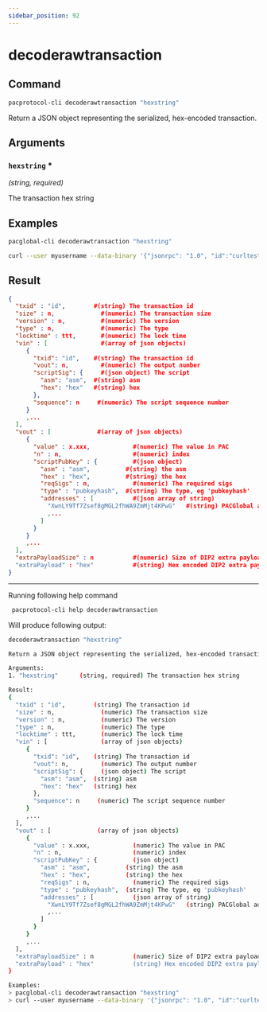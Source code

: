 ```yaml
---
sidebar_position: 92
---
```


# decoderawtransaction
## Command

```bash
pacprotocol-cli decoderawtransaction "hexstring"
```

Return a JSON object representing the serialized, hex-encoded transaction.



## Arguments

### `hexstring` <span class='asterisk'>*</span>
*(string, required)*

The transaction hex string


## Examples
```bash
pacglobal-cli decoderawtransaction "hexstring"
```

```bash
curl --user myusername --data-binary '{"jsonrpc": "1.0", "id":"curltest", "method": "decoderawtransaction", "params": ["hexstring"] }' -H 'content-type: text/plain;' http://127.0.0.1:1111/
```
## Result
```json
{
  "txid" : "id",        #(string) The transaction id
  "size" : n,             #(numeric) The transaction size
  "version" : n,          #(numeric) The version
  "type" : n,             #(numeric) The type
  "locktime" : ttt,       #(numeric) The lock time
  "vin" : [               #(array of json objects)
     {
       "txid": "id",    #(string) The transaction id
       "vout": n,         #(numeric) The output number
       "scriptSig": {     #(json object) The script
         "asm": "asm",  #(string) asm
         "hex": "hex"   #(string) hex
       },
       "sequence": n     #(numeric) The script sequence number
     }
     ,...
  ],
  "vout" : [             #(array of json objects)
     {
       "value" : x.xxx,            #(numeric) The value in PAC
       "n" : n,                    #(numeric) index
       "scriptPubKey" : {          #(json object)
         "asm" : "asm",          #(string) the asm
         "hex" : "hex",          #(string) the hex
         "reqSigs" : n,            #(numeric) The required sigs
         "type" : "pubkeyhash",  #(string) The type, eg 'pubkeyhash'
         "addresses" : [           #(json array of string)
           "XwnLY9Tf7Zsef8gMGL2fhWA9ZmMjt4KPwG"   #(string) PACGlobal address
           ,...
         ]
       }
     }
     ,...
  ],
  "extraPayloadSize" : n           #(numeric) Size of DIP2 extra payload. Only present if it's a special TX
  "extraPayload" : "hex"           #(string) Hex encoded DIP2 extra payload data. Only present if it's a special TX
}
```


___

Running following help command
```bash
 pacprotocol-cli help decoderawtransaction
```
Will produce following output:


```bash
decoderawtransaction "hexstring"

Return a JSON object representing the serialized, hex-encoded transaction.

Arguments:
1. "hexstring"      (string, required) The transaction hex string

Result:
{
  "txid" : "id",        (string) The transaction id
  "size" : n,             (numeric) The transaction size
  "version" : n,          (numeric) The version
  "type" : n,             (numeric) The type
  "locktime" : ttt,       (numeric) The lock time
  "vin" : [               (array of json objects)
     {
       "txid": "id",    (string) The transaction id
       "vout": n,         (numeric) The output number
       "scriptSig": {     (json object) The script
         "asm": "asm",  (string) asm
         "hex": "hex"   (string) hex
       },
       "sequence": n     (numeric) The script sequence number
     }
     ,...
  ],
  "vout" : [             (array of json objects)
     {
       "value" : x.xxx,            (numeric) The value in PAC
       "n" : n,                    (numeric) index
       "scriptPubKey" : {          (json object)
         "asm" : "asm",          (string) the asm
         "hex" : "hex",          (string) the hex
         "reqSigs" : n,            (numeric) The required sigs
         "type" : "pubkeyhash",  (string) The type, eg 'pubkeyhash'
         "addresses" : [           (json array of string)
           "XwnLY9Tf7Zsef8gMGL2fhWA9ZmMjt4KPwG"   (string) PACGlobal address
           ,...
         ]
       }
     }
     ,...
  ],
  "extraPayloadSize" : n           (numeric) Size of DIP2 extra payload. Only present if it's a special TX
  "extraPayload" : "hex"           (string) Hex encoded DIP2 extra payload data. Only present if it's a special TX
}

Examples:
> pacglobal-cli decoderawtransaction "hexstring"
> curl --user myusername --data-binary '{"jsonrpc": "1.0", "id":"curltest", "method": "decoderawtransaction", "params": ["hexstring"] }' -H 'content-type: text/plain;' http://127.0.0.1:1111/

```

